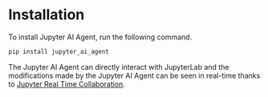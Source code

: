 # Installation

To install Jupyter AI Agent, run the following command.

```bash
pip install jupyter_ai_agent
```

The Jupyter AI Agent can directly interact with JupyterLab and the modifications made by the Jupyter AI Agent can be seen in real-time thanks to [Jupyter Real Time Collaboration](https://jupyterlab.readthedocs.io/en/stable/user/rtc.html). 
